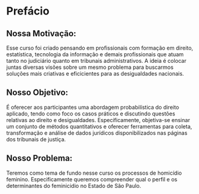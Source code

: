 # Prefácio

## **Nossa Motivação:**

Esse curso foi criado pensando em profissionais com formação em direito, estatística, tecnologia da informação e demais profissionais que atuam tanto no judiciário quanto em tribunais administrativos. A ideia é colocar juntas diversas visões sobre um mesmo problema para buscarmos soluções mais criativas e eficicientes para as desigualdades nacionais.

## **Nosso Objetivo**:

É oferecer aos participantes uma abordagem probabilística do direito aplicado, tendo como foco os casos práticos e discutindo questões relativas ao direito e desigualdades. Especificamente, objetiva-se ensinar um conjunto de métodos quantitativos e oferecer ferramentas para coleta, transformação e análise de dados jurídicos disponibilizados nas páginas dos tribunais de justiça.

## **Nosso Problema**:

Teremos como tema de fundo nesse curso os processos de homicídio feminino. Especificamente queremos compreender qual o perfil e os determinantes do feminicidio no Estado de São Paulo.
